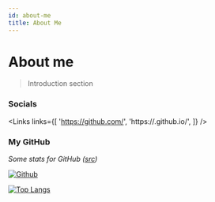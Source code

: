 ```yaml
---
id: about-me
title: About Me
---
```


# About me

> Introduction section

### Socials


<Links
  links={[
    'https://github.com/<GITHUB-USERNAME>',
    'https://<GITHUB-USERNAME>.github.io/',
  ]}
/>

### My GitHub

_Some stats for GitHub ([src](https://github.com/anuraghazra/github-readme-stats))_

[![<GITHUB-USERNAME> Github](https://github-readme-stats.vercel.app/api?username=<GITHUB-USERNAME>&count_private=true&show_icons=true) ](https://github.com/<GITHUB-USERNAME>)

[![Top Langs](https://github-readme-stats.vercel.app/api/top-langs/?username=<GITHUB-USERNAME>&layout=compact)](https://github.com/<GITHUB-USERNAME>)
